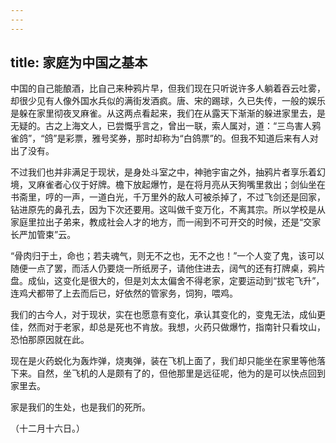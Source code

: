 ```yaml
---
---
---
```

title: 家庭为中国之基本
---



中国的自己能酿酒，比自己来种鸦片早，但我们现在只听说许多人躺着吞云吐雾，却很少见有人像外国水兵似的满街发酒疯。唐、宋的踢球，久已失传，一般的娱乐是躲在家里彻夜叉麻雀。从这两点看起来，我们在从露天下渐渐的躲进家里去，是无疑的。古之上海文人，已尝慨乎言之，曾出一联，索人属对，道：“三鸟害人鸦雀鸽”，“鸽”是彩票，雅号奖券，那时却称为“白鸽票”的。但我不知道后来有人对出了没有。

不过我们也并非满足于现状，是身处斗室之中，神驰宇宙之外，抽鸦片者享乐着幻境，叉麻雀者心仪于好牌。檐下放起爆竹，是在将月亮从天狗嘴里救出；剑仙坐在书斋里，哼的一声，一道白光，千万里外的敌人可被杀掉了，不过飞剑还是回家，钻进原先的鼻孔去，因为下次还要用。这叫做千变万化，不离其宗。所以学校是从家庭里拉出子弟来，教成社会人才的地方，而一闹到不可开交的时候，还是“交家长严加管束”云。

“骨肉归于土，命也；若夫魂气，则无不之也，无不之也！”一个人变了鬼，该可以随便一点了罢，而活人仍要烧一所纸房子，请他住进去，阔气的还有打牌桌，鸦片盘。成仙，这变化是很大的，但是刘太太偏舍不得老家，定要运动到“拔宅飞升”，连鸡犬都带了上去而后已，好依然的管家务，饲狗，喂鸡。

我们的古今人，对于现状，实在也愿意有变化，承认其变化的，变鬼无法，成仙更佳，然而对于老家，却总是死也不肯放。我想，火药只做爆竹，指南针只看坟山，恐怕那原因就在此。

现在是火药蜕化为轰炸弹，烧夷弹，装在飞机上面了，我们却只能坐在家里等他落下来。自然，坐飞机的人是颇有了的，但他那里是远征呢，他为的是可以快点回到家里去。

家是我们的生处，也是我们的死所。

（十二月十六日。）